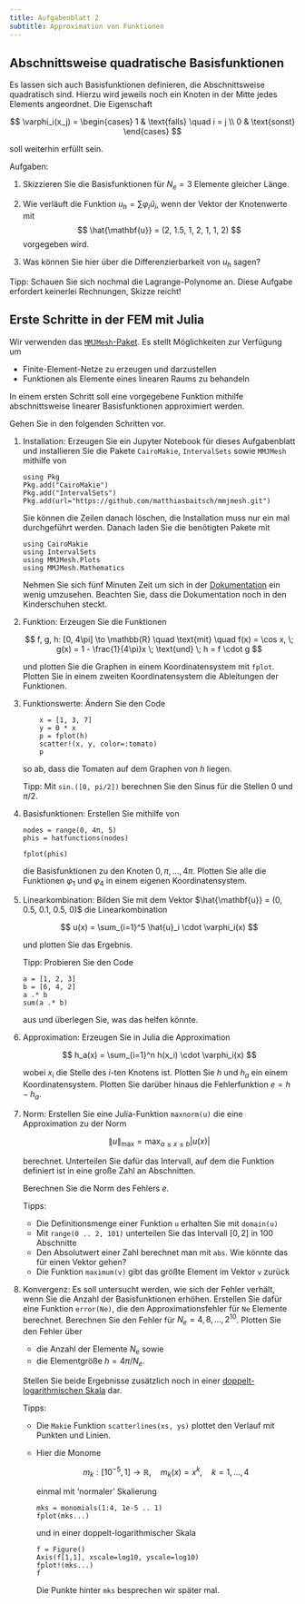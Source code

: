 ```yaml
---
title: Aufgabenblatt 2
subtitle: Approximation von Funktionen
---
```


## Abschnittsweise quadratische Basisfunktionen

Es lassen sich auch Basisfunktionen definieren, die Abschnittsweise quadratisch sind. Hierzu wird jeweils noch ein Knoten in der Mitte jedes Elements angeordnet. Die Eigenschaft

$$
  \varphi_i(x_j) =
  \begin{cases}
    1 & \text{falls} \quad i = j \\
    0 & \text{sonst}
  \end{cases}
$$

soll weiterhin erfüllt sein. 

Aufgaben:

1. Skizzieren Sie die Basisfunktionen für $N_e = 3$ Elemente gleicher Länge. 
1. Wie verläuft die Funktion $u_h = \sum \varphi_i\hat u_i$, wenn der Vektor der Knotenwerte mit 
  $$
    \hat{\mathbf{u}} = (2, 1.5, 1, 2, 1, 1, 2)
  $$
  vorgegeben wird. 

1. Was können Sie hier über die Differenzierbarkeit von $u_h$ sagen?

Tipp: Schauen Sie sich nochmal die Lagrange-Polynome an. Diese Aufgabe erfordert keinerlei Rechnungen, Skizze reicht!

## Erste Schritte in der FEM mit Julia

Wir verwenden das [`MMJMesh`-Paket](https://github.com/matthiasbaitsch/mmjmesh). Es stellt Möglichkeiten zur Verfügung um

- Finite-Element-Netze zu erzeugen und darzustellen
- Funktionen als Elemente eines linearen Raums zu behandeln

In einem ersten Schritt soll eine vorgegebene Funktion mithilfe abschnittsweise linearer Basisfunktionen approximiert werden.

Gehen Sie in den folgenden Schritten vor.

1. Installation: Erzeugen Sie ein Jupyter Notebook für dieses Aufgabenblatt und installieren Sie die Pakete `CairoMakie`, `IntervalSets` sowie `MMJMesh` mithilfe von

    ```.julia
    using Pkg
    Pkg.add("CairoMakie")
    Pkg.add("IntervalSets")
    Pkg.add(url="https://github.com/matthiasbaitsch/mmjmesh.git")
    ```

    Sie können die Zeilen danach löschen, die Installation muss nur ein mal durchgeführt werden. Danach laden Sie die benötigten Pakete mit

    ```.julia
    using CairoMakie
    using IntervalSets
    using MMJMesh.Plots
    using MMJMesh.Mathematics
    ```

    Nehmen Sie sich fünf Minuten Zeit um sich in der [Dokumentation](https://matthiasbaitsch.github.io/mmjmesh/guide/) ein wenig umzusehen. Beachten Sie, dass die Dokumentation noch in den Kinderschuhen steckt.

1. Funktion: Erzeugen Sie die Funktionen 

    $$
        f, g, h: [0, 4\pi] \to \mathbb{R} \quad \text{mit} \quad f(x) = \cos x, \; g(x) = 1 - \frac{1}{4\pi}x \; \text{und} \; h = f \cdot g
    $$

    und plotten Sie die Graphen in einem Koordinatensystem mit `fplot`. Plotten Sie in einem zweiten Koordinatensystem die Ableitungen der Funktionen.

1. Funktionswerte: Ändern Sie den Code

    ```.julia
        x = [1, 3, 7]
        y = 0 * x
        p = fplot(h)
        scatter!(x, y, color=:tomato)
        p 
    ```

    so ab, dass die Tomaten auf dem Graphen von $h$ liegen. 
    
    Tipp: Mit `sin.([0, pi/2])` berechnen Sie den Sinus für die Stellen $0$ und $\pi/2$.

1. Basisfunktionen: Erstellen Sie mithilfe von

    ```.julia
    nodes = range(0, 4π, 5)
    phis = hatfunctions(nodes)

    fplot(phis)
    ```

    die Basisfunktionen zu den Knoten $0, \pi, \dots, 4\pi$. Plotten Sie alle die Funktionen $\varphi_1$ und $\varphi_4$ in einem eigenen Koordinatensystem.

1. Linearkombination: Bilden Sie mit dem Vektor $\hat{\mathbf{u}} = (0, 0.5, 0.1, 0.5, 0)$ die Linearkombination 

    $$
        u(x) = \sum_{i=1}^5 \hat{u}_i \cdot \varphi_i(x)
    $$ 
    
    und plotten Sie das Ergebnis. 
    
    Tipp: Probieren Sie den Code 

    ```.julia
    a = [1, 2, 3]
    b = [6, 4, 2]
    a .* b
    sum(a .* b)
    ```  

    aus und überlegen Sie, was das helfen könnte.

1. Approximation: Erzeugen Sie in Julia die Approximation

    $$
        h_a(x) = \sum_{i=1}^n h(x_i) \cdot \varphi_i(x)
    $$

    wobei $x_i$ die Stelle des $i$-ten Knotens ist. Plotten Sie $h$ und $h_a$ ein einem Koordinatensystem. Plotten Sie darüber hinaus die Fehlerfunktion $e = h - h_a$.

1. Norm: Erstellen Sie eine Julia-Funktion `maxnorm(u)` die eine Approximation zu der Norm

    $$
        \|u\|_\mathrm{max} = \max_{a \leq x \leq b} |u(x)|
    $$

    berechnet. Unterteilen Sie dafür das Intervall, auf dem die Funktion definiert ist in eine große Zahl an Abschnitten. 

    Berechnen Sie die Norm des Fehlers $e$.

    Tipps:

    - Die Definitionsmenge einer Funktion `u` erhalten Sie mit `domain(u)`
    - Mit `range(0 .. 2, 101)` unterteilen Sie das Intervall $[0, 2]$ in 100 Abschnitte
    - Den Absolutwert einer Zahl berechnet man mit `abs`. Wie könnte das für einen Vektor gehen?
    - Die Funktion `maximum(v)` gibt das größte Element im Vektor `v` zurück

1. Konvergenz: Es soll untersucht werden, wie sich der Fehler verhält, wenn Sie die Anzahl der Basisfunktionen erhöhen. Erstellen Sie dafür eine Funktion `error(Ne)`, die den Approximationsfehler für `Ne` Elemente berechnet. Berechnen Sie den Fehler für $N_e = 4, 8, \dots, 2^{10}$. Plotten Sie den Fehler über

    - die Anzahl der Elemente $N_e$ sowie
    - die Elementgröße $h = 4\pi / N_e$.

    Stellen Sie beide Ergebnisse zusätzlich noch in einer [doppelt-logarithmischen Skala](https://docs.makie.org/stable/reference/blocks/axis#xscale) dar.

    Tipps: 

    - Die `Makie` Funktion `scatterlines(xs, ys)` plottet den Verlauf mit Punkten und Linien.
    - Hier die Monome 
    
      $$
        m_k : [10^{-5}, 1] \to \mathbb{R}, \quad m_k(x) = x^k, \quad k = 1, \dots, 4
      $$ 
    
      einmal mit 'normaler' Skalierung

      ```.julia
      mks = monomials(1:4, 1e-5 .. 1)
      fplot(mks...)
      ```

      und in einer doppelt-logarithmischer Skala

      ```.julia
      f = Figure()
      Axis(f[1,1], xscale=log10, yscale=log10)
      fplot!(mks...)
      f
      ```

      Die Punkte hinter `mks` besprechen wir später mal.
    






